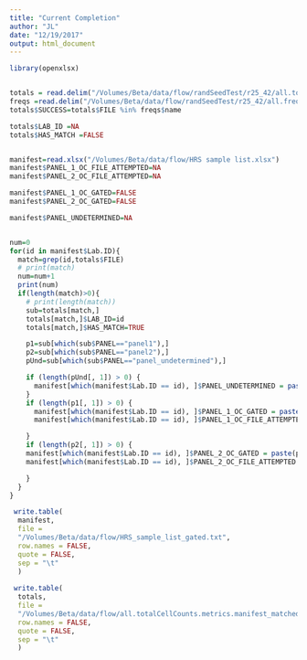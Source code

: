 ```yaml
---
title: "Current Completion"
author: "JL"
date: "12/19/2017"
output: html_document
---
```


```r
library(openxlsx)


totals = read.delim("/Volumes/Beta/data/flow/randSeedTest/r25_42/all.totalCellCounts.metrics.txt", stringsAsFactors = FALSE)
freqs =read.delim("/Volumes/Beta/data/flow/randSeedTest/r25_42/all.freq.metrics.txt", stringsAsFactors = FALSE)
totals$SUCCESS=totals$FILE %in% freqs$name

totals$LAB_ID =NA
totals$HAS_MATCH =FALSE


manifest=read.xlsx("/Volumes/Beta/data/flow/HRS sample list.xlsx")
manifest$PANEL_1_OC_FILE_ATTEMPTED=NA
manifest$PANEL_2_OC_FILE_ATTEMPTED=NA

manifest$PANEL_1_OC_GATED=FALSE
manifest$PANEL_2_OC_GATED=FALSE

manifest$PANEL_UNDETERMINED=NA


num=0
for(id in manifest$Lab.ID){
  match=grep(id,totals$FILE)
  # print(match)
  num=num+1
  print(num)
  if(length(match)>0){
    # print(length(match))
    sub=totals[match,]
    totals[match,]$LAB_ID=id
    totals[match,]$HAS_MATCH=TRUE

    p1=sub[which(sub$PANEL=="panel1"),]
    p2=sub[which(sub$PANEL=="panel2"),]
    pUnd=sub[which(sub$PANEL=="panel_undetermined"),]

    if (length(pUnd[, 1]) > 0) {
      manifest[which(manifest$Lab.ID == id), ]$PANEL_UNDETERMINED = paste(pUnd$FILE,collapse = ";")
    }
    if (length(p1[, 1]) > 0) {
      manifest[which(manifest$Lab.ID == id), ]$PANEL_1_OC_GATED = paste(p1$SUCCESS,collapse = ";")
      manifest[which(manifest$Lab.ID == id), ]$PANEL_1_OC_FILE_ATTEMPTED = paste(p1$FILE,collapse = ";")

    }
    if (length(p2[, 1]) > 0) {
    manifest[which(manifest$Lab.ID == id), ]$PANEL_2_OC_GATED = paste(p2$SUCCESS,collapse = ";")
    manifest[which(manifest$Lab.ID == id), ]$PANEL_2_OC_FILE_ATTEMPTED = paste(p2$FILE,collapse = ";")

    }
  }
}

 write.table(
  manifest,
  file =
  "/Volumes/Beta/data/flow/HRS_sample_list_gated.txt",
  row.names = FALSE,
  quote = FALSE,
  sep = "\t"
  )
 
 write.table(
  totals,
  file =
  "/Volumes/Beta/data/flow/all.totalCellCounts.metrics.manifest_matched.txt",
  row.names = FALSE,
  quote = FALSE,
  sep = "\t"
  )



```

